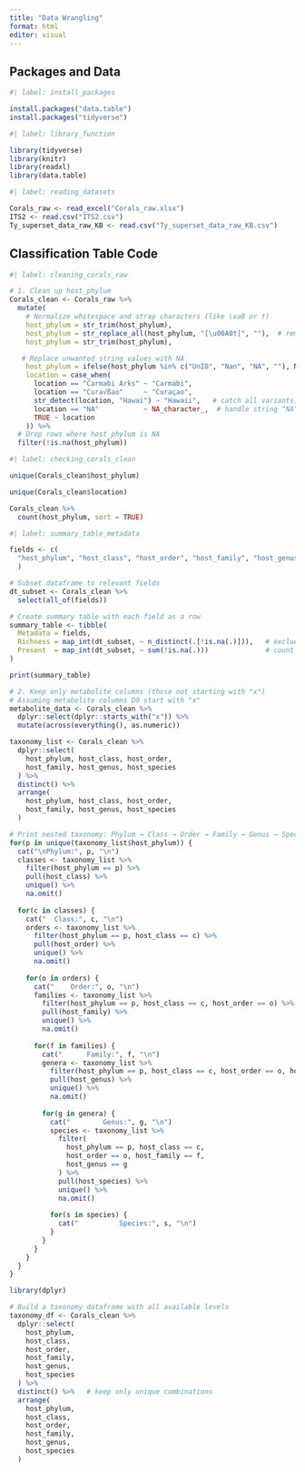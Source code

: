 ```yaml
---
title: "Data Wrangling"
format: html
editor: visual
---
```


## Packages and Data

```r
#| label: install_packages

install.packages("data.table")
install.packages("tidyverse")
```

```r
#| label: library_function 

library(tidyverse)
library(knitr)
library(readxl)
library(data.table)
```

```r
#| label: reading_datasets

Corals_raw <- read_excel("Corals_raw.xlsx")
ITS2 <- read.csv("ITS2.csv")
Ty_superset_data_raw_KB <- read.csv("Ty_superset_data_raw_KB.csv")
```

## Classification Table Code

```r
#| label: cleaning_corals_raw

# 1. Clean up host_phylum
Corals_clean <- Corals_raw %>%
  mutate(
    # Normalize whitespace and stray characters (like \xa0 or †)
    host_phylum = str_trim(host_phylum),
    host_phylum = str_replace_all(host_phylum, "[\u00A0†]", ""),  # remove NBSP or dagger-like marks
    host_phylum = str_trim(host_phylum),

   # Replace unwanted string values with NA
    host_phylum = ifelse(host_phylum %in% c("UnID", "Nan", "NA", ""), NA, host_phylum),
    location = case_when(
      location == "Carmabi Arks" ~ "Carmabi",
      location == "Cura√ßao"     ~ "Curaçao",
      str_detect(location, "Hawai") ~ "Hawaii",   # catch all variants,
      location == "NA"           ~ NA_character_,  # handle string "NA" properly
      TRUE ~ location
    )) %>%
  # Drop rows where host_phylum is NA
  filter(!is.na(host_phylum))

```

```r
#| label: checking_corals_clean

unique(Corals_clean$host_phylum)

unique(Corals_clean$location)

Corals_clean %>%
  count(host_phylum, sort = TRUE)

```

```r
#| label: summary_table_metadata

fields <- c(
  "host_phylum", "host_class", "host_order", "host_family", "host_genus", "host_species", "location"
  )

# Subset dataframe to relevant fields
dt_subset <- Corals_clean %>%
  select(all_of(fields))

# Create summary table with each field as a row
summary_table <- tibble(
  Metadata = fields,
  Richness = map_int(dt_subset, ~ n_distinct(.[!is.na(.)])),   # exclude NA in richness
  Present  = map_int(dt_subset, ~ sum(!is.na(.)))              # count non-NA entries
)

print(summary_table)
```

```r
# 2. Keep only metabolite columns (those not starting with "x")
# Assuming metabolite columns DO start with "x"
metabolite_data <- Corals_clean %>%
  dplyr::select(dplyr::starts_with("x")) %>%
  mutate(across(everything(), as.numeric))

```

```r
taxonomy_list <- Corals_clean %>%
  dplyr::select(
    host_phylum, host_class, host_order,
    host_family, host_genus, host_species
  ) %>%
  distinct() %>%
  arrange(
    host_phylum, host_class, host_order,
    host_family, host_genus, host_species
  )

# Print nested taxonomy: Phylum → Class → Order → Family → Genus → Species
for(p in unique(taxonomy_list$host_phylum)) {
  cat("\nPhylum:", p, "\n")
  classes <- taxonomy_list %>%
    filter(host_phylum == p) %>%
    pull(host_class) %>%
    unique() %>%
    na.omit()
  
  for(c in classes) {
    cat("  Class:", c, "\n")
    orders <- taxonomy_list %>%
      filter(host_phylum == p, host_class == c) %>%
      pull(host_order) %>%
      unique() %>%
      na.omit()
    
    for(o in orders) {
      cat("    Order:", o, "\n")
      families <- taxonomy_list %>%
        filter(host_phylum == p, host_class == c, host_order == o) %>%
        pull(host_family) %>%
        unique() %>%
        na.omit()
      
      for(f in families) {
        cat("      Family:", f, "\n")
        genera <- taxonomy_list %>%
          filter(host_phylum == p, host_class == c, host_order == o, host_family == f) %>%
          pull(host_genus) %>%
          unique() %>%
          na.omit()
        
        for(g in genera) {
          cat("        Genus:", g, "\n")
          species <- taxonomy_list %>%
            filter(
              host_phylum == p, host_class == c,
              host_order == o, host_family == f,
              host_genus == g
            ) %>%
            pull(host_species) %>%
            unique() %>%
            na.omit()
          
          for(s in species) {
            cat("          Species:", s, "\n")
          }
        }
      }
    }
  }
}


```

```r
library(dplyr)

# Build a taxonomy dataframe with all available levels
taxonomy_df <- Corals_clean %>%
  dplyr::select(
    host_phylum,
    host_class,
    host_order,
    host_family,
    host_genus,
    host_species
  ) %>%
  distinct() %>%   # keep only unique combinations
  arrange(
    host_phylum,
    host_class,
    host_order,
    host_family,
    host_genus,
    host_species
  )

```
